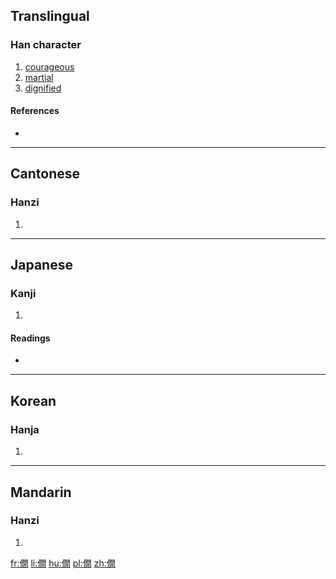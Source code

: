 ==Translingual==

===Han character===
{{Han char|rn=9|rad=人|as=12|sn=14|four=27220|canj=OANB|ids=⿰亻閒}}

# [[courageous]]
# [[martial]]
# [[dignified]]

====References====
* {{Han ref|kx=0117.190|dkj=01122|dj=0249.050|hdz=10222.080|uh=50E9|ud=20713|bh=B9B7|bd=47543}}

----

==Cantonese==

===Hanzi===
{{yue-hanzi|jyut=|y=haan5}}

# {{defn|lang=yue|sort=人12}}

----

==Japanese==

===Kanji===
{{ja-kanji|grade=|rs=人12}}

# {{defn|lang=ja|sort=人12}}

====Readings====
* {{ja-readings|on=[[かん]] (kan), [[げん]] (gen)|kun=[[たけだけしいさま]] (takedakeshiisama)}}

----

==Korean==

===Hanja===
{{ko-hanja|hangeul=한|rv=han|mr=han}}

# {{defn|lang=ko|sort=人12}}

----

==Mandarin==

===Hanzi===
{{cmn-hanzi|pin=[[xiàn]] ([[xian4]])|wg=hsien<sup>4</sup>}}

# {{defn|lang=cmn|sort=人12}}

[[fr:僩]]
[[li:僩]]
[[hu:僩]]
[[pl:僩]]
[[zh:僩]]